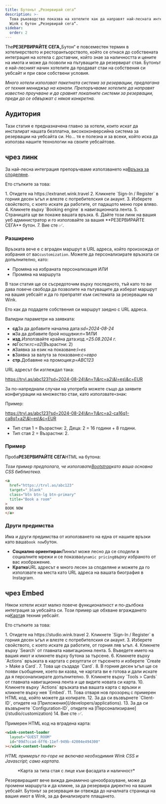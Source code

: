 ```yaml
---
title: Бутонът „Резервирай сега“
description: >-
  Това ръководство показва на хотелите как да направят най-лесната интеграция с
  Wink с бутон „Резервирай сега“.
sidebar:
  order: 2
---
```


The**РЕЗЕРВИРАЙТЕ СЕГА**„Бутон“ е повсеместен термин в хотелиерството и ресторантьорството, който се отнася до собствената интеграция на хотела с доставчик, който знае за наличността и цените на имота и може да позволи на пътуващите да резервират стая. Бутонът е най-лесният начин хотелите да продават стаи на собствения си уебсайт и при свои собствени условия.

*Много хотели използват пакетната система за резервации, предлагана от техния мениджър на канали. Препоръчваме хотелите да направят известно проучване и да сравнят локалните системи за резервации, преди да се обвържат с някоя конкретна.*

## Аудитория

Тази статия е предназначена главно за хотели, които искат да инсталират нашата безплатна, висококонверсийна система за резервации на уебсайта си.
Но... тя е полезна и за всеки, който иска да използва нашите технологии на своите уебсайтове.

## чрез линк

За най-лесна интеграция препоръчваме използването на[Връзка за споделяне](/studio/shareable-links).

Ето стъпките за това:

<Steps>
  1. Отидете на https://extranet.wink.travel
  2. Кликнете `Sign-In / Register` в горния десен ъгъл и влезте с потребителския си акаунт.
  3. Изберете свойството, с което искате да работите, от падащото меню горе вляво.
  4. Кликнете върху `Booking engine` в навигационната лента.
  5. Страницата ще ви покаже вашата връзка.
  6. Дайте този линк на вашия уеб администратор и го използвайте за вашия **РЕЗЕРВИРАЙТЕ СЕГА** бутон.
  7. Вие сте ✅.
</Steps>


### Разширено

Връзката вече е с вграден маршрут в URL адреса, който произхожда от избрания от вас`customization`.
Можете да персонализирате връзката си допълнително, като:

* Промяна на избраната персонализация ИЛИ
* Промяна на маршрута

В тази статия ще се съсредоточим върху последното, тъй като то ви дава повече свобода да позволите на пътуващите да изберат маршрут на вашия уебсайт и да го препратят към системата за резервации на Wink.

Ето как да подадете собствения си маршрут заедно с URL адреса.

Валидни параметри на заявката:

* **сд**За да добавите начална дата:*sd=2024-08-24*
* **н**За да добавите брой нощувки:*n=1*ИЛИ
* **изд.**&#x418;зползвайте крайна дата:*изд.=25.08.2024 г.*
* **rc**Гости:*rc=a2*(Възрастни: 2)
* **л**Заявка за език на показване:*l=es*
* **в**Заявка за валута за показване:*c=евро*
* **стр.**&#x414;обавяне на промоция:*p=ABC123*

URL адресът би изглеждал така:

https://trvl.as/abc123?sd=2024-08-24\&n=1\&rc=a2\&l=es\&c=EUR

За по-напреднали случаи на употреба можете също да заявите конфигурации на множество стаи, като използвате`+`знак:

Пример:

https://trvl.as/abc123?sd=2024-08-24\&n=1\&rc=a2-ca16q1-ca8q1+a2\&l=es\&c=EUR

* Тип стая 1 = Възрастни: 2, Деца: 2 = 16 години + 8 години.
* Тип стая 2 = Възрастни: 2.

### Пример

Проба**РЕЗЕРВИРАЙТЕ СЕГА**HTML на бутона:

*Този пример предполага, че използвате[Bootstrap](https://getbootstrap.com)като ваша основна CSS библиотека.*

```html
<a 
  href="https://trvl.as/abc123" 
  target="_blank" 
  class="btn btn-lg btn-primary" 
  title="Book a room"
>
BOOK NOW
</a>
```

### Други предимства

Има и други предимства от използването на една от нашите връзки като ваша`book now`бутон.

* **Социално ориентиран**Линкът може лесно да се сподели в социалните мрежи и се показва`dynamic pricing`върху избраното от вас изображение.
* **Кратко**URL адресът е много лесен за споделяне и можете да го използвате на места като URL адреса на вашата биография в Instagram.

## чрез Embed

Някои хотели искат малко повече функционалност и по-дълбока интеграция за уебсайта си. Този пример ще обхване вграждането на[Карта](/studio/cards)в техния уебсайт.

Ето стъпките за това:

<Steps>
  1. Отидете на https://studio.wink.travel
  2. Кликнете `Sign-In / Register` в горния десен ъгъл и влезте с потребителския си акаунт.
  3. Изберете свойството, с което искате да работите, от горния ляв ъгъл.
  4. Кликнете върху `Search` от главната навигационна лента.
  5. Въведете името на вашия имот и кликнете върху бутона за търсене.
  6. Кликнете върху `Actions` връзката в картата с резултати от търсенето и изберете `Create > Make a Card`.
  7. Това ще създаде `Card`.
  8. В горния десен ъгъл ще се появи съобщение, което ви казва, че картата ви е готова и дали искате да я персонализирате допълнително.
  9. Кликнете върху `Tools > Cards` от главната навигационна лента и ще видите новата си карта.
  10. Кликнете върху `Actions` връзката във вашата карта с връзки и кликнете върху нея `Embed`.
  11. Това отваря нов прозорец с примерен HTML код, който можете да копирате.
  12. За да си възвърнете `Client-ID`, отидете на [Приложения](/developers/applications).
  13. За да си възвърнете `Configuration-ID`, отидете на [Персонализиране](/studio/customization)
  14. Вие сте ✅.
</Steps>


Примерен HTML код на вградена карта:

```html
<wink-content-loader
  layout="GUEST_ROOM"
  id="09d7cca4-6ff6-11ef-949b-42004e494300"
></wink-content-loader>
```

*HTML примерът по-горе не включва необходимия Wink CSS и Javascript; само картата.*

<figure>
  <CloudinaryImage width="350" height="829" resize="scale" quality="best" alt="Преглед на картата" src="academy/card-example" errorImage="noimage_opaque_nyrtl0.png" />

  <figcaption>*Карта за типа стая с лице към фасадата и наличност*</figcaption>
</figure>


Резервиращият вече вижда динамично ценообразуване, може да промени маршрута и да кликне, за да резервира директно на вашия уебсайт. Бутонът за резервация ви отвежда до началната страница на вашия имот в Wink, за да финализирате плащането.

